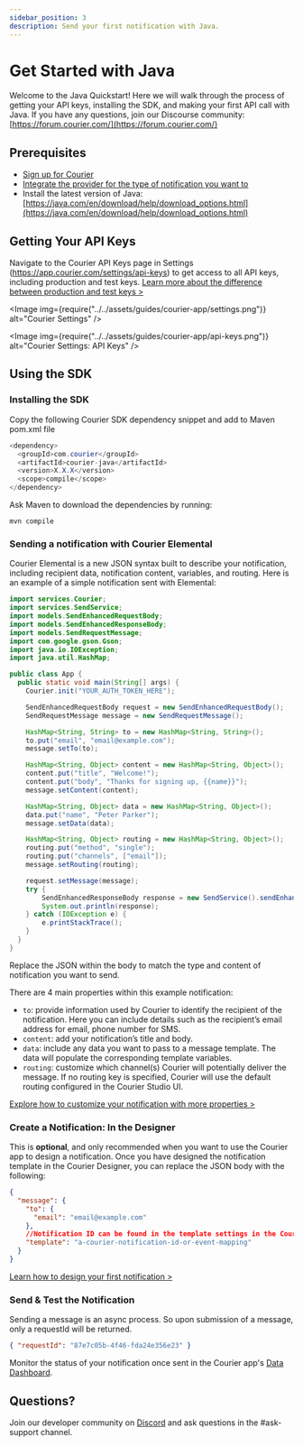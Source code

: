 ```yaml
---
sidebar_position: 3
description: Send your first notification with Java.
---
```



# Get Started with Java

Welcome to the Java Quickstart! Here we will walk through the process of getting your API keys, installing the SDK, and making your first API call with Java. If you have any questions, join our Discourse community: [https://forum.courier.com/](https://forum.courier.com/)

## Prerequisites

- [Sign up for Courier](https://app.courier.com/)
- [Integrate the provider for the type of notification you want to](https://youtu.be/nAbRLOMv96w)
- Install the latest version of Java: [https://java.com/en/download/help/download_options.html](https://java.com/en/download/help/download_options.html)

## Getting Your API Keys

Navigate to the Courier API Keys page in Settings (https://app.courier.com/settings/api-keys) to get access to all API keys, including production and test keys. [Learn more about the difference between production and test keys >](https://forum.courier.com/t/the-difference-between-production-and-test-environments/115)

<Image img={require("../../assets/guides/courier-app/settings.png")} alt="Courier Settings" />

<Image
  img={require("../../assets/guides/courier-app/api-keys.png")}
  alt="Courier Settings: API Keys"
/>

## Using the SDK

### Installing the SDK

Copy the following Courier SDK dependency snippet and add to Maven pom.xml file

```java
<dependency>
  <groupId>com.courier</groupId>
  <artifactId>courier-java</artifactId>
  <version>X.X.X</version>
  <scope>compile</scope>
</dependency>
```

Ask Maven to download the dependencies by running:
```
mvn compile
```

### Sending a notification with Courier Elemental

Courier Elemental is a new JSON syntax built to describe your notification, including recipient data, notification content, variables, and routing. Here is an example of a simple notification sent with Elemental:

```java
import services.Courier;
import services.SendService;
import models.SendEnhancedRequestBody;
import models.SendEnhancedResponseBody;
import models.SendRequestMessage;
import com.google.gson.Gson;
import java.io.IOException;
import java.util.HashMap;

public class App {
  public static void main(String[] args) {
    Courier.init("YOUR_AUTH_TOKEN_HERE");

    SendEnhancedRequestBody request = new SendEnhancedRequestBody();
    SendRequestMessage message = new SendRequestMessage();

    HashMap<String, String> to = new HashMap<String, String>();
    to.put("email", "email@example.com");
    message.setTo(to);

    HashMap<String, Object> content = new HashMap<String, Object>();
    content.put("title", "Welcome!");
    content.put("body", "Thanks for signing up, {{name}}");
    message.setContent(content);

    HashMap<String, Object> data = new HashMap<String, Object>();
    data.put("name", "Peter Parker");
    message.setData(data);

    HashMap<String, Object> routing = new HashMap<String, Object>();
    routing.put("method", "single");
    routing.put("channels", ["email"]);
    message.setRouting(routing);

    request.setMessage(message);
    try {
        SendEnhancedResponseBody response = new SendService().sendEnhancedMessage(request);
        System.out.println(response);
    } catch (IOException e) {
        e.printStackTrace();
    }
  }
}
```

Replace the JSON within the body to match the type and content of notification you want to send.

There are 4 main properties within this example notification:

- `to`: provide information used by Courier to identify the recipient of the notification. Here you can include details such as the recipient’s email address for email, phone number for SMS.
- `content`: add your notification’s title and body.
- `data`: include any data you want to pass to a message template. The data will populate the corresponding template variables.
- `routing`: customize which channel(s) Courier will potentially deliver the message. If no routing key is specified, Courier will use the default routing configured in the Courier Studio UI.

[Explore how to customize your notification with more properties >](../../../reference/send/message/)

### Create a Notification: In the Designer

This is **optional**, and only recommended when you want to use the Courier app to design a notification. Once you have designed the notification template in the Courier Designer, you can replace the JSON body with the following:

```json
{
  "message": {
    "to": {
      "email": "email@example.com"
    },
    //Notification ID can be found in the template settings in the Courier Designer
    "template": "a-courier-notification-id-or-event-mapping"
  }
}
```

[Learn how to design your first notification >](https://youtu.be/lvhRdNJMLbY)

### Send & Test the Notification

Sending a message is an async process. So upon submission of a message, only a requestId will be returned.

```json
{ "requestId": "87e7c05b-4f46-fda24e356e23" }
```

Monitor the status of your notification once sent in the Courier app's [Data Dashboard](https://app.courier.com/data/messages).

## Questions?

Join our developer community on [Discord](https://discord.com/invite/courier) and ask questions in the #ask-support channel.